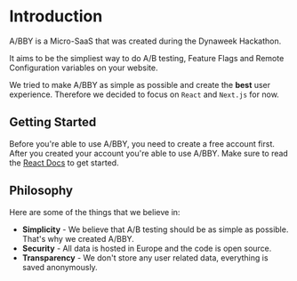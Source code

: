 # Introduction

A/BBY is a Micro-SaaS that was created during the Dynaweek Hackathon.

It aims to be the simpliest way to do A/B testing, Feature Flags and Remote Configuration variables on your website.

We tried to make A/BBY as simple as possible and create the **best** user experience. Therefore we decided to focus on `React` and `Next.js` for now.

## Getting Started

Before you're able to use A/BBY, you need to create a free account first.
After you created your account you're able to use A/BBY. Make sure to read the [React Docs](/integrations/react) to get started.

## Philosophy

Here are some of the things that we believe in:

- **Simplicity** - We believe that A/B testing should be as simple as possible. That's why we created A/BBY.
- **Security** - All data is hosted in Europe and the code is open source.
- **Transparency** - We don't store any user related data, everything is saved anonymously.
